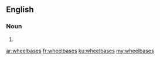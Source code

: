 ==English==

===Noun===
{{head|en|plural}}

# {{plural of|wheelbase|lang=en|nocat=1}}

[[ar:wheelbases]]
[[fr:wheelbases]]
[[ku:wheelbases]]
[[my:wheelbases]]